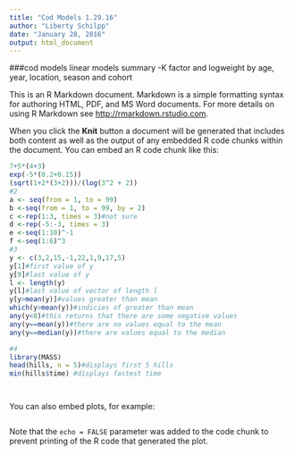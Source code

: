 ```yaml
---
title: "Cod Models 1.29.16"
author: "Liberty Schilpp"
date: "January 28, 2016"
output: html_document
---
```

###cod models linear models summary 
-K factor and logweight by age, year, location, season and cohort

This is an R Markdown document. Markdown is a simple formatting syntax for authoring HTML, PDF, and MS Word documents. For more details on using R Markdown see <http://rmarkdown.rstudio.com>.

When you click the **Knit** button a document will be generated that includes both content as well as the output of any embedded R code chunks within the document. You can embed an R code chunk like this:

```r
7+5*(4+3)
exp(-5*(0.2+0.15))
(sqrt(1+2*(3+2)))/(log(3^2 + 2))
#2
a <- seq(from = 1, to = 99)
b <-seq(from = 1, to = 99, by = 2)
c <-rep(1:3, times = 3)#not sure
d <-rep(-5:-3, times = 3)
e <-seq(1:10)^-1
f <-seq(1:6)^3
#3
y <- c(3,2,15,-1,22,1,9,17,5)
y[1]#first value of y
y[9]#last value of y
l <- length(y)
y[l]#last value of vector of length l
y[y>mean(y)]#values greater than mean
which(y>mean(y))#indicies of greater than mean
any(y<0)#this returns that there are some negative values
any(y==mean(y))#there are no values equal to the mean
any(y==median(y))#there are values equal to the median

#4
library(MASS)
head(hills, n = 5)#displays first 5 hills
min(hills$time) #displays fastest time




```

You can also embed plots, for example:

```r

```

Note that the `echo = FALSE` parameter was added to the code chunk to prevent printing of the R code that generated the plot.
